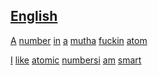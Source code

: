 ==[[English]]==
[[A]] [[number]] [[in]] [[a]] [[mutha]] [[fuckin]] [[atom]]

[[I]] [[like]] [[atomic]] [[numbers]][[i]] [[am]] [[smart]]